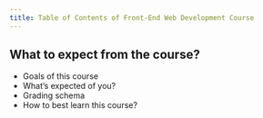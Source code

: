 ```yaml
---
title: Table of Contents of Front-End Web Development Course
---
```



## What to expect from the course?
- Goals of this course
- What’s expected of you?
- Grading schema
- How to best learn this course?

<Youtube videoId="W-6OY9eI3hk"  />



